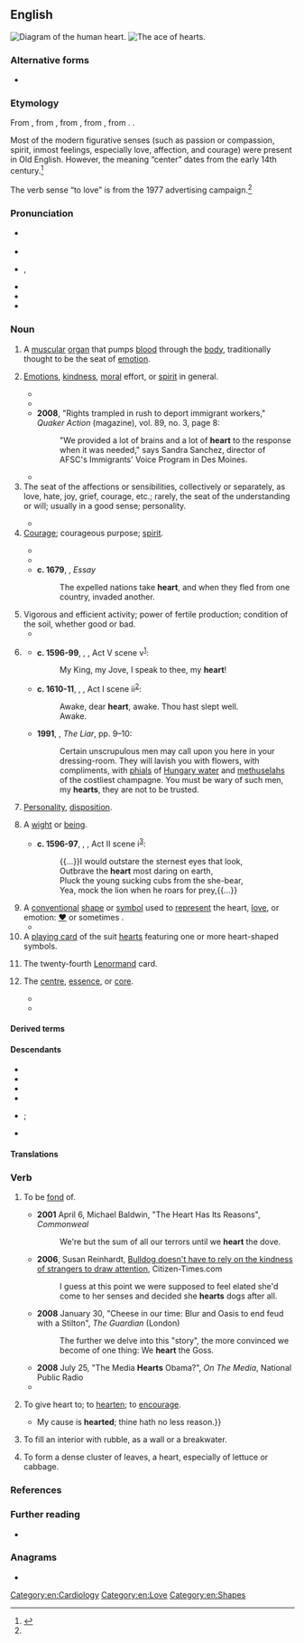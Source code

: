 {{also|Heart}}
==English==
[[File:Heart numlabels.png|thumb|Diagram of the human heart.]]
[[File:Poker-sm-221-Ah.png|thumb|The ace of hearts.]]

===Alternative forms===
* {{alt|en|hart|harte|hearte||all obsolete}}

===Etymology===
{{root|en|ine-pro|*ḱerd-}}
From {{inh|en|enm|herte}}, from {{inh|en|ang|heorte||heart}}, from {{inh|en|gmw-pro|*hertā}}, from {{inh|en|gem-pro|*hertô||heart}}, from {{inh|en|ine-pro|*ḱḗr|t=heart}}. {{dbt|en|cardia}}.

Most of the modern figurative senses (such as passion or compassion, spirit, inmost feelings, especially love, affection, and courage) were present in Old English. However, the meaning “center” dates from the early 14th century.<ref name="etymonline">{{R:Online Etymology Dictionary}}</ref>

The verb sense “to love” is from the 1977 {{w|I Love New York|I ❤ NY}} advertising campaign.<ref name="etymonline"/>

===Pronunciation===
* {{a|RP}} {{IPA|en|/hɑːt/}}
* {{audio|en|En-uk-heart.ogg|Audio (RP)}}
* {{a|GA}} {{enPR|härt}}, {{IPA|en|/hɑɹt/}}
* {{audio|en|En-us-heart.ogg|Audio (US, California)}}
* {{rhymes|en|ɑː(ɹ)t|s=1}}
* {{homophones|en|hart}}

===Noun===
{{en-noun|~}}

# {{lb|en|anatomy}} A [[muscular]] [[organ]] that pumps [[blood]] through the [[body]], traditionally thought to be the seat of [[emotion]].
# {{lb|en|uncountable}} [[emotions|Emotions]], [[kindness]], [[moral]] effort, or [[spirit]] in general.
#: {{ux|en|The team lost, but they showed a lot of '''heart'''.}}
#* {{quote-book|en|1852|Mrs M.A. Thompson|chapter=The Tutor's Daughter|Graham's American Monthly Magazine of Literature, Art, and Fashion|page=266|url=http://books.google.com/books?id=hdcRAAAAYAAJ&pg=PA266| passage=In the lightness of my '''heart''' I sang catches of songs as my horse gayly bore me along the well-remembered road.}}
#* {{quote-book|en|passage=Here is my secret. It is very simple: It is only with the '''heart''' that one can see rightly; what is essential is invisible to the eye.| by={{w|Antoine de Saint Exupéry}}| title=''{{w|The Little Prince}}''| year=1943| translator=Katherine Woods}}
#* '''2008''', "Rights trampled in rush to deport immigrant workers," ''Quaker Action'' (magazine), vol. 89, no. 3, page 8:
#*: "We provided a lot of brains and a lot of '''heart''' to the response when it was needed," says Sandra Sanchez, director of AFSC's Immigrants' Voice Program in Des Moines.
#* {{quote-journal|en|date=September 2, 2011| title=Wales 2-1 Montenegrof| url=http://news.bbc.co.uk/sport2/hi/football/14660870.stm| passage=The result still leaves Wales bottom of the group but in better '''heart''' for Tuesday night's trip to face England at Wembley, who are now outright leaders after their 3-0 win in Bulgaria.}}
# The seat of the affections or sensibilities, collectively or separately, as love, hate, joy, grief, courage, etc.; rarely, the seat of the understanding or will; usually in a good sense; personality.
#: {{ux|en|a good, tender, loving, bad, hard, or selfish '''heart'''}}
#* {{RQ:Marlowe Tamburlaine|1|III|ii|page=46|Upon his browes was pourtraid vgly death,<br>And in his eies the furies of his '''heart''',<br>That ſhine as Comets, menacing reueng,<br>And caſts a pale complexion on his cheeks.}}
# [[courage|Courage]]; courageous purpose; [[spirit]].
#: {{syn|en|bravery|nerve|Thesaurus:courage}}
#* {{quote-journal|en|author=Tom English|title=Celtic 3–3 Manchester City|url=http://www.bbc.com/sport/football/37465107|publisher={{w|BBC Sport}}|date=28 September 2016|passage= The '''heart''' from the home team was immense. Some of them were out on their feet before the end, but they dug in, throwing themselves in front of shots and crosses, surviving.}}
#* {{RQ:Milton Paradise Lost|book=9|passage=Eve, recovering '''heart''', replied.}}
#* '''c. 1679''', {{w|William Temple}}, ''Essay''
#*: The expelled nations take '''heart''', and when they fled from one country, invaded another.
# Vigorous and efficient activity; power of fertile production; condition of the soil, whether good or bad.
#* {{RQ:Dryden Georgics|book=1|page=52|lines=106–109|passage=Both theſe unhappy Soils the Swain forbears, <br> And keeps a Sabbath of alternate Years: <br> That the ſpent Earth may gather '''heart''' again; <br> And, better'd by Ceſſation, bear the Grain.}}
# {{lb|en|archaic}} {{non-gloss definition|A term of affectionate or kindly and familiar address.}}
#: {{syn|en|honey|sugar|Thesaurus:sweetheart}}
#: {{ux|en|Listen, dear '''heart''', we must go now.}}
#* '''c. 1596-99''', {{w|William Shakespeare}}, ''{{w|Henry IV, Part 2}}'', Act V scene v<sup>[http://shakespeare.mit.edu/2henryiv/index.html]</sup>:
#*: My King, my Jove, I speak to thee, my '''heart'''!
#* '''c. 1610-11''', {{w|William Shakespeare}}, ''{{w|The Tempest}}'', Act I scene ii<sup>[http://www.opensourceshakespeare.org/views/plays/play_view.php?WorkID=tempest&Scope=entire&pleasewait=1&msg=pl]</sup>:
#*: Awake, dear '''heart''', awake. Thou hast slept well.<br>Awake.
#* '''1991''', {{w|Stephen Fry}}, ''The Liar'', pp. 9–10:
#*: Certain unscrupulous men may call upon you here in your dressing-room. They will lavish you with flowers, with compliments, with [[phial]]s of [[Hungary water]] and [[methuselah]]s of the costliest champagne. You must be wary of such men, my '''hearts''', they are not to be trusted.
# [[personality|Personality]], [[disposition]].
#: {{ux|en|a cold '''heart'''}}
# {{lb|en|figurative}} A [[wight]] or [[being]].
#* '''c. 1596-97''', {{w|William Shakespeare}}, ''{{w|The Merchant of Venice}}'', Act II scene i<sup>[http://www.opensourceshakespeare.org/views/plays/play_view.php?WorkID=merchantvenice&Scope=entire&pleasewait=1&msg=pl]</sup>:
#*: {{...}}I would outstare the sternest eyes that look, <br> Outbrave the '''heart''' most daring on earth, <br> Pluck the young sucking cubs from the she-bear, <br> Yea, mock the lion when he roars for prey,{{...}}
# A [[conventional]] [[shape]] or [[symbol]] used to [[represent]] the heart, [[love]], or emotion: [[♥]] or sometimes {{unsupported|<3}}.
#* {{quote-text|en|year=1998|author=Pat Cadigan|title=Tea From an Empty Cup|page=106|passage="Aw. Thank you." The Cherub kissed the air between them and sent a small cluster of tiny red '''hearts''' at her.}}
# A [[playing card]] of the suit [[hearts]] featuring one or more heart-shaped symbols.
# {{lb|en|cartomancy}} The twenty-fourth [[Lenormand]] card.
# {{lb|en|figurative}} The [[centre]], [[essence]], or [[core]].
#: {{syn|en|crux|gist|Thesaurus:gist}}
#: {{ux|en|The wood at the '''heart''' of a tree is the oldest.}}
#: {{ux|en|Buddhists believe that suffering is right at the '''heart''' of all life.}}
#* {{quote-journal|en|date=December 27, 2011|author=Mike Henson| title=Norwich 0 - 2 Tottenham| work=BBC Sport| url=http://news.bbc.co.uk/sport1/hi/football/16260392.stm| passage=Norwich's attack centred on a front pair of Steve Morison and Grant Holt, but Younes Kaboul at the '''heart''' of the Tottenham defence dominated in the air.}}
#* {{quote-text|en|year=1899|author=[[w:Robert Barr (writer)|Robert Barr]]| title=The Strong Arm|chapter=3|passage=At last she spoke in a low voice, hesitating slightly, nevertheless going with incisive directness into the very '''heart''' of the problem.}}

====Derived terms====
{{col4|en
|after one's own heart
|all heart
|artichoke heart
|at heart
|be still my heart
|bleeding heart
|bless someone's heart
|break someone's heart
|by heart
|change of heart
|warm the cockles of someone's heart
|cold hands, warm heart
|congestive heart failure
|coronary heart disease
|dishearten
|eat one's heart out
|enhearten
|from the bottom of one's heart
|good-hearted
|halfhearted
|hard-hearted
|have one's heart in the right place
|heartache
|heart attack
|heartbeat
|heart block
|heart disease
|heart failure
|heart of palm
|heartbreak
|heartbreaker
|heart-breaking
|heartbroken
|heartburn
|hearten
|heartfelt
|heart-free
|heartful
|heart-healthy
|heartland
|heartless
|heart-lung machine
|heart pine
|heartrending
|heartsease
|heartsick
|heartsome
|heartsore
|heart-stopping
|heartstring
|heartthrob
|heart-to-heart
|heartwarming
|heart-whole
|heartwood
|heartworm
|hearty
|heavy heart
|home is where the heart is
|lose heart
|lose one's heart
|love heart
|open-heart surgery
|pour one's heart out
|Purple Heart
|put one's heart on one's sleeve
|set one's heart on
|sick at heart
|single-hearted
|sweetheart
|take heart
|the way to a man's heart is through his stomach
|wear one's heart on one's sleeve
|win someone's heart
|wholehearted
|open-hearted
}}

====Descendants====
* {{desc|tcs|at}}
* {{desc|bn|হার্ট|bor=1}}
* {{desc|ceb|Heart|bor=1}}
* {{desc|ga|hart|bor=1}}
* {{desc|ja|ハート|tr=hāto|bor=1}}; {{l|ja|ハツ|tr=hatsu}} {{q|from ''hearts''}}
* {{desc|ko|하트|bor=1}}

====Translations====
{{see translation subpage|Noun}}

===Verb===
{{en-verb}}

# {{lb|en|transitive|humorous|informal}} To be [[fond]] of. {{n-g|Often bracketed or abbreviated with a heart symbol.}} {{defdate|from late 20th c.}}
#: {{syn|en|love|less than three}}
#* '''2001''' April 6, Michael Baldwin, "The Heart Has Its Reasons", ''Commonweal''
#*: We're but the sum of all our terrors until we '''heart''' the dove.
#* '''2006''', Susan Reinhardt, [http://groups.google.com/group/AR-News/browse_frm/thread/3b2187853e4a8503/543e00aecdce71f6?lnk=st&q=&rnum=3&hl=en#543e00aecdce71f6 Bulldog doesn't have to rely on the kindness of strangers to draw attention], Citizen-Times.com
#*: I guess at this point we were supposed to feel elated she'd come to her senses and decided she '''hearts''' dogs after all.
#* '''2008''' January 30, "Cheese in our time: Blur and Oasis to end feud with a Stilton", ''The Guardian'' (London)
#*: The further we delve into this "story", the more convinced we become of one thing: We '''heart''' the Goss.
#* '''2008''' July 25, "The Media '''Hearts''' Obama?", ''On The Media'', National Public Radio
#* {{quote-web|en|date=2019-07-04|author=John Leland|work=New York Times|title=Why This Famous Graphic Designer, at 90, Still ♥s NY|url=https://www.nytimes.com/2019/07/04/nyregion/why-this-famous-graphic-designer-at-90-still-ny.html|passage=Lots of people say they love their hometown, but no one '''hearts''' NY quite like Milton Glaser.}}
# {{lb|en|transitive|obsolete}} To give heart to; to [[hearten]]; to [[encourage]].
#* {{RQ:Shakespeare Othello|act=I|scene=iii|passage={{...}}My cause is '''hearted'''; thine hath no less reason.}}
# {{lb|en|transitive|masonry}} To fill an interior with rubble, as a wall or a breakwater.
# {{lb|en|intransitive|agriculture|botany}} To form a dense cluster of leaves, a heart, especially of lettuce or cabbage.

===References===
<references/>

===Further reading===
* {{pedia}}

===Anagrams===
* {{anagrams|en|a=aehrt|Earth|Erath|Harte|Herat|Herta|Rathe|Taher|Terah|Thera|earth|hater|rathe|rehat|th'are|thare}}

[[Category:en:Cardiology]]
[[Category:en:Love]]
[[Category:en:Shapes]]
